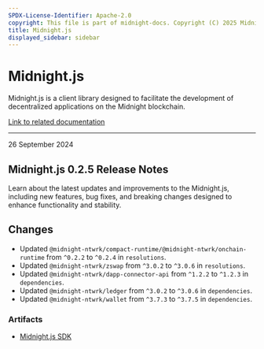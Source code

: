 ```yaml
---
SPDX-License-Identifier: Apache-2.0
copyright: This file is part of midnight-docs. Copyright (C) 2025 Midnight Foundation. Licensed under the Apache License, Version 2.0 (the "License"); You may not use this file except in compliance with the License. You may obtain a copy of the License at http://www.apache.org/licenses/LICENSE-2.0 Unless required by applicable law or agreed to in writing, software distributed under the License is distributed on an "AS IS" BASIS, WITHOUT WARRANTIES OR CONDITIONS OF ANY KIND, either express or implied. See the License for the specific language governing permissions and limitations under the License.
title: Midnight.js
displayed_sidebar: sidebar
---
```


# Midnight.js

Midnight.js is a client library designed to facilitate the development of decentralized applications on the Midnight blockchain.

[Link to related documentation](../../develop/reference/midnight-api/midnight-js/packages)

---

<div 
  style={{
    marginTop: '0',
    fontSize: '1rem',
    fontWeight: 'normal',
    marginBottom: '0.5rem'
  }}
>
  26 September 2024
</div>

## Midnight.js 0.2.5 Release Notes

Learn about the latest updates and improvements to the Midnight.js, including new features, bug fixes, and breaking changes designed to enhance functionality and stability.

## Changes

- Updated `@midnight-ntwrk/compact-runtime/@midnight-ntwrk/onchain-runtime` from `^0.2.2` to `^0.2.4` in `resolutions`.
- Updated `@midnight-ntwrk/zswap` from `^3.0.2` to `^3.0.6` in `resolutions`.
- Updated `@midnight-ntwrk/dapp-connector-api` from `^1.2.2` to `^1.2.3` in `dependencies`.
- Updated `@midnight-ntwrk/ledger` from `^3.0.2` to `^3.0.6` in `dependencies`.
- Updated `@midnight-ntwrk/wallet` from `^3.7.3` to `^3.7.5` in `dependencies`.


### Artifacts

- [Midnight.js SDK](https://www.npmjs.com/search?q=midnight-ntwrk)
